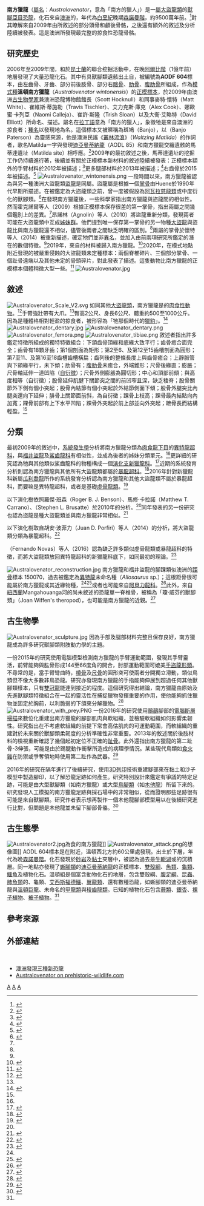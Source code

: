 {{Automatic Taxobox
| taxon = Australovenator
| fossil_range = [[白堊紀|白堊紀]]晚期<br>~{{fossilrange|95}}
| image = Banjo Australovenator.jpg
| image_caption = 位於{{link-en|澳洲恐龍博物館|Australian Age of Dinosaurs}}的骨架模型
| authority = Hocknull ''et al.'', 2009
| type_species = '''溫頓南方獵龍<br>''Australovenator wintonensis'''''
| type_species_authority = Hocknull ''et al.'', 2009
}}

'''南方獵龍'''（[[屬名|屬名]]：''Australovenator''，意為「南方的獵人」）是一[[屬|屬]][[大盜龍類|大盜龍類]]的[[獸腳亞目|獸腳亞目]][[恐龍|恐龍]]，化石來自[[澳洲|澳洲]]的{{link-en|溫頓組|Winton Formation}}，年代為[[白堊紀|白堊紀]]晚期[[森諾曼階|森諾曼階]]，約9500萬年前。<ref name= Whiteetal2013>{{Cite journal | last1 = White | first1 = M. A. | last2 = Falkingham | first2 = P. L. | last3 = Cook | first3 = A. G. | last4 = Hocknull | first4 = S. A. | last5 = Elliott | first5 = D. A. | title = Morphological comparisons of metacarpal I for ''Australovenator wintonensis'' and ''Rapator ornitholestoides'': Implications for their taxonomic relationships | doi = 10.1080/03115518.2013.770221 | journal = Alcheringa: An Australasian Journal of Palaeontology | pages = 435–441 | year = 2013 | volume=37| issue = 4 }}</ref>對其瞭解來自2009年由{{link-en|史考特·霍克諾爾|Scott Hocknull}}所敘述的部分頭骨和顱後骨骼，之後還有額外的敘述及分析陸續被發表。這是澳洲所發現最完整的掠食性恐龍骨骼。

==研究歷史==
2006年至2009年間，{{link-en|昆士蘭博物館|Queensland Museum}}和{{link-en|澳洲恐龍博物館|Australian Age of Dinosaurs}}於[[昆士蘭|昆士蘭]]的聯合挖掘活動中，在晚[[阿爾比階|阿爾比階]]（1億年前）地層發現了大量恐龍化石。其中有具獸腳類遺骸出土自{{link-en|埃德斯麗牧場租賃站|Elderslie Station}}，被編號為'''AODF 604'''標本，由左齒骨、牙齒、部分前後肢骨、部分右[[髂骨|髂骨]]、[[肋骨|肋骨]]、[[腹肋骨|腹肋骨]]所組成，作為[[模式種|模式種]]'''溫頓南方獵龍'''（''Australovenator wintonensis''）的[[正模標本|正模標本]]，於2009年由澳洲[[古生物學家|古生物學家]]兼澳洲恐龍博物館館長{{link-en|史考特·霍克諾爾|Scott Hocknull}}（Scott Hocknull）和同事麥特·懷特（Matt White）、崔維斯·蒂施勒（Travis Tischler）、艾力克斯·庫克（Alex Cook）、娜歐蜜·卡列亞（Naomi Calleja）、崔許·斯隆（Trish Sloan）以及大衛·艾略特（David Elliott）所命名、描述。屬名在[[拉丁語|拉丁語]]意為「南方的獵人」，象徵牠是來自澳洲的掠食者；[[種名|種名]]以發現地{{link-en|溫頓組|Winton Formation}}為名。這個標本又被暱稱為斑鳩（Banjo），以{{link-en|班卓·帕特森|Banjo Paterson}}（Banjo Paterson）為靈感來源，他是澳洲民謠《[[叢林流浪_(澳大利亞民謠)|叢林流浪]]》（''Waltzing Matilda''）的作詞者，歌名Matilda一字與發現[[迪亞曼蒂納龍|迪亞曼蒂納龍]]（AODL 85）和南方獵龍交纏遺骸的馬蒂達遺址（Matilda site）相呼應。<ref name="Hocknull-etal-2009">{{Cite journal |last=Hocknull |first=Scott A. |last2=White |first2=Matt A. |last3=Tischler |first3=Travis R. |last4=Cook |first4=Alex G. |last5=Calleja |first5=Naomi D. |last6=Sloan |first6=Trish |last7=Elliott |first7=David A. |year=2009 |editor-last=Sereno |editor-first=Paul |title=New Mid-Cretaceous (Latest Albian) Dinosaurs from Winton, Queensland, Australia |journal=PLoS ONE |volume=4 |issue=7 |pages=e6190 |bibcode=2009PLoSO...4.6190H |doi=10.1371/journal.pone.0006190 |pmc=2703565 |pmid=19584929}}</ref>2009年的最初敘述之後，馬蒂達遺址的挖掘工作仍持續進行著，後續並有關於正模標本新材料的敘述陸續被發表：正模標本額外的手臂材料於2012年被描述；<ref>{{Cite journal | last1 = White | first1 = M. A. | last2 = Cook | first2 = A. G. | last3 = Hocknull | first3 = S. A. | last4 = Sloan | first4 = T. | last5 = Sinapius | first5 = G. H. K. | last6 = Elliott | first6 = D. A. | editor1-last = Dodson | editor1-first = Peter | title = New Forearm Elements Discovered of Holotype Specimen Australovenator wintonensis from Winton, Queensland, Australia | doi = 10.1371/journal.pone.0039364 | journal = PLoS ONE | volume = 7 | issue = 6 | pages = e39364 | year = 2012 | pmid =  22761772| pmc = 3384666|bibcode = 2012PLoSO...739364W }}</ref>更多腿部材料於2013年被描述；<ref>{{Cite journal|last=White|first=Matt A.|last2=Benson|first2=Roger B. J.|last3=Tischler|first3=Travis R.|last4=Hocknull|first4=Scott A.|last5=Cook|first5=Alex G.|last6=Barnes|first6=David G.|last7=Poropat|first7=Stephen F.|last8=Wooldridge|first8=Sarah J.|last9=Sloan|first9=Trish|date=2013-07-24|title=New Australovenator Hind Limb Elements Pertaining to the Holotype Reveal the Most Complete Neovenatorid Leg|journal=PLOS ONE|volume=8|issue=7|pages=e68649|doi=10.1371/journal.pone.0068649|pmid=23894328|pmc=3722220|issn=1932-6203|bibcode=2013PLoSO...868649W}}</ref>右齒骨於2015年被描述。<ref>{{Cite journal|last=White|first=Matt A.|last2=Bell|first2=Phil R.|last3=Cook|first3=Alex G.|last4=Poropat|first4=Stephen F.|last5=Elliott|first5=David A.|date=2015-12-15|title=The dentary ofAustralovenator wintonensis(Theropoda, Megaraptoridae); implications for megaraptorid dentition|journal=PeerJ|language=en|volume=3|pages=e1512|doi=10.7717/peerj.1512|pmid=26713256|issn=2167-8359|pmc=4690360}}</ref>
[[File:Australovenator_wintonensis.png|thumb]]
一段時間以來，南方獵龍被認為與另一種澳洲大盜龍類[[盜龍|盜龍]]是同屬。盜龍屬是根據一個[[掌骨|掌骨]]由Huene於1990年代早期所描述。在被鑑定為大盜龍類之前，曾一度被假設為[[阿瓦拉慈龍類|阿瓦拉慈龍類]]或中度衍化的獸腳類。<ref>{{Cite book|title=Dinosaurs: The Most Complete, Up-to-Date Encyclopedia for Dinosaur Lovers of All Ages|url=https://archive.org/details/dinosaursmostcom00holt|publisher=Random House|year=2007|isbn=9780375824197}}</ref>在發現南方獵龍後，一些科學家指出南方獵龍與盜龍間的相似性。然而霍克諾爾等人（2009）根據正模標本保存很差的第一掌骨，指出兩屬之間幾個鑑別上的差異。<ref name="Hocknull-etal-2009" />昂諾林（Agnolin）等人（2010）將盜龍重新分類，發現兩者可能在大盜龍類中互成[[姊妹群|姊妹群]]。他們提到唯一保存第一掌骨的另一物種[[大盜龍|大盜龍]]與盜龍比與南方獵龍還不相似，儘管後兩者之間缺乏明確的區別。<ref name=agnolin2010/>兩屬的掌骨於懷特等人（2014）被重新描述，確定牠們並非[[異名|異名]]，並加入由前兩項研究所鑑定的潛在的數個特徵。<ref name=Whiteetal2013/>2019年，來自{{link-en|尤媚萊拉組|Eumeralla Formation}}的材料被歸入南方獵龍。<ref>{{Cite journal|last=Poropat|first=Stephen F.|last2=White|first2=Matt A.|last3=Vickers-Rich|first3=Patricia|last4=Rich|first4=Thomas H.|date=2019-07-04|title=New megaraptorid (Dinosauria: Theropoda) remains from the Lower Cretaceous Eumeralla Formation of Cape Otway, Victoria, Australia|url=https://doi.org/10.1080/02724634.2019.1666273|journal=Journal of Vertebrate Paleontology|volume=39|issue=4|pages=e1666273|doi=10.1080/02724634.2019.1666273|issn=0272-4634|access-date=2021-01-06|archive-date=2020-07-03|archive-url=https://web.archive.org/web/20200703024233/https://www.tandfonline.com/doi/full/10.1080/02724634.2019.1666273|dead-url=no}}</ref>2020年，在模式地點附近發現的被嚴重侵蝕的大盜龍類未定種標本：兩個脊椎碎片、三個部分掌骨、一個趾骨遠端以及其他未定的骨頭碎片，對此發表了描述。這隻動物比南方獵龍的正模標本個體稍微大型一些。<ref>{{Cite journal|last=White|first=Matt A.|last2=Bell|first2=Phil R.|last3=Poropat|first3=Stephen F.|last4=Pentland|first4=Adele H.|last5=Rigby|first5=Samantha L.|last6=Cook|first6=Alex G.|last7=Sloan|first7=Trish|last8=Elliott|first8=David A.|title=New theropod remains and implications for megaraptorid diversity in the Winton Formation (lower Upper Cretaceous), Queensland, Australia|url=https://royalsocietypublishing.org/doi/10.1098/rsos.191462|journal=Royal Society Open Science|volume=7|issue=1|pages=191462|doi=10.1098/rsos.191462|pmid=32218963|pmc=7029900|year=2020|access-date=2021-01-06|archive-date=2020-09-18|archive-url=https://web.archive.org/web/20200918104024/https://royalsocietypublishing.org/doi/10.1098/rsos.191462|dead-url=no}}</ref>
[[File:Australovenator.jpg|thumb]]
==敘述==
[[File:Australovenator_Scale_V2.svg|thumb]]
如同其他[[大盜龍類|大盜龍類]]，南方獵龍是{{link-en|二足行動|Bipedalism}}的[[肉食性動物|肉食性動物]]。<ref name="HMC04">{{Cite book |title=The Dinosauria |url=https://archive.org/details/dinosauriandedit00weis |last=Holtz |first=Thomas R., Jr. |last2=Molnar |first2=Ralph E. |last3=Currie |first3=Philip J. |publisher=University of California Press |year=2004 |isbn=0-520-24209-2 |editor-last=Weishampel |editor-first=David B. |edition=2nd |location=Berkeley |pages=[https://archive.org/details/dinosauriandedit00weis/page/71 71]–110 |editor-last2=Dodson |editor-first2=Peter |editor-last3=Halszka  |editor-first3=Osmólska }}</ref>手臂強壯帶有大爪。<ref name="Hocknull-etal-2009"/>臀高2公尺、身長6公尺、體重約500至1000公斤。因為是種體格相對輕盈的掠食者，被形容為「牠那個時代的[[獵豹|獵豹]]」。<ref>{{Cite news |url=http://www.abc.net.au/news/stories/2009/07/03/2615874.htm |title=Scientists discover 3 new Aussie dinosaurs |last=Phillips |first=Nicky |date=2009-07-03 |work=ABC News |access-date=2018-01-11 |department=ABC Science Online |language=en-AU |archive-date=2011-05-01 |archive-url=https://web.archive.org/web/20110501091820/http://www.abc.net.au/news/stories/2009/07/03/2615874.htm |dead-url=no }}</ref>
[[File:Australovenator_dentary.jpg|thumb]]
[[File:Australovenator_dentary.png|thumb]]
[[File:Australovenator_femora.png|thumb]]
[[File:Australovenator_tibiae.png|thumb]]
敘述者指出許多鑑定特徵所組成的獨特特徵組合：下頜齒骨頂緣和底緣大致平行；齒骨癒合面完全；齒骨有18顆牙齒；第1個{{link-en|齒槽|Dental alveolus}}剖面為矩形；第2至6、及第12至15齒槽剖面為圓形；第7至11、及第16至18齒槽齒槽橫扁；齒列後的{{link-en|齒間板|Interdental plate}}整條長度上與齒骨癒合；上靜脈管與下頜緣平行，未下傾；肋骨有{{link-en|氣腔|Skeletal pneumaticity}}；[[腹肋骨|腹肋骨]]未癒合，外端錐形；尺骨後緣直；{{link-en|肘突|Olecranon}}膨脹；尺骨軸延伸一道凹陷（[[自衍徵|自衍徵]]）；尺骨外側膨脹為圓切形；{{link-en|股骨頭|Femoral head}}中心和頂部前傾；{{link-en|小轉子|Lesser trochanter}}與{{link-en|大轉子|Greater trochanter}}高度相等（自衍徵）；股骨延伸肌腱下關節突之間的前凹窄且深，缺乏稜脊；股骨關節外下側有個小突起；股骨內結節有個小突起於外結節側面下傾；股骨外腿突比內腿突還向下延伸；腓骨上關節面前斜，為自衍徵；踝骨上枝高；踝骨最內結點向內加寬；踝骨前部有上下水平凹陷；踝骨外突起於前上部並向外突起；蹠骨長而結構輕盈。<ref name="Hocknull-etal-2009"/>

==分類==
最初2009年的敘述中，[[系統發生學|系統發生學]]分析將南方獵龍分類為[[肉食龍下目|肉食龍下目]]的[[異特龍超科|異特龍超科]]，與[[福井盜龍|福井盜龍]]及[[鯊齒龍科|鯊齒龍科]]有相似性，並成為後者的姊妹分類單元。<ref name="Hocknull-etal-2009"/>更詳細的研究認為牠與其他類似鯊齒龍科的物種構成一個[[演化支|演化支]][[新獵龍科|新獵龍科]]。<ref name="Benson-etal-2010">{{Cite journal |last=Benson |first=R.B.J. |last2=Carrano |first2=M.T |last3=Brusatte |first3=S.L. |year=2010 |title=A new clade of archaic large-bodied predatory dinosaurs (Theropoda: Allosauroidea) that survived to the latest Mesozoic |journal=Naturwissenschaften |volume=97 |issue=1 |pages=71–78 |bibcode=2010NW.....97...71B |doi=10.1007/s00114-009-0614-x |pmid=19826771}}</ref>近期的系統發育分析則認為南方獵龍與其他所有大盜龍類都屬於[[暴龍超科|暴龍超科]]。<ref>{{Cite journal |last=Novas |first=F. E. |last2=Agnolín |first2=F. L. |last3=Ezcurra |first3=M. D. |last4=Canale |first4=J. I. |last5=Porfiri |first5=J. D. |year=2012 |title=Megaraptorans as members of an unexpected evolutionary radiation of tyrant-reptiles in Gondwana |url=http://www.ameghiniana.org.ar/index.php/ameghiniana/article/view/868/1618 |journal=Ameghiniana |volume=49 |issue=Suppl |pages=R33 |access-date=2021-01-06 |archive-date=2016-03-11 |archive-url=https://web.archive.org/web/20160311112309/http://www.ameghiniana.org.ar/index.php/ameghiniana/article/view/868/1618 |dead-url=no }}</ref>2016年針對新獵龍科新屬[[瓜利喬龍|瓜利喬龍]]所作的系統發育分析認為南方獵龍和其他大盜龍類不屬於暴龍超科，而要嘛是異特龍超科，或者是基礎[[虛骨龍類|虛骨龍類]]。<ref>{{Cite journal |last=Apesteguía |first=Sebastián |last2=Smith |first2=Nathan D. |last3=Valieri |first3=Rubén Juárez |last4=Makovicky |first4=Peter J. |date=2016-07-13 |title=An Unusual New Theropod with a Didactyl Manus from the Upper Cretaceous of Patagonia, Argentina |journal=PLOS ONE |volume=11 |issue=7 |pages=e0157793 |doi=10.1371/journal.pone.0157793 |pmid=27410683 |pmc=4943716 |issn=1932-6203|bibcode=2016PLoSO..1157793A }}</ref>
 
以下演化樹依照羅傑·班森（Roger B. J. Benson）、馬修·卡拉諾（Matthew T. Carrano）、{{link-en|史蒂芬·布魯薩特|Stephen L. Brusatte}}（Stephen L. Brusatte）於2010年的分析。<ref name="Benson-etal-2010" />同年發表的另一份研究也認為盜龍是種大盜龍類並與南方獵龍非常相似。<ref name=agnolin2010>{{Cite journal | last1 = Agnolin | first1 = Ezcurra | last2 = Pais | last3 = Salisbury | year = 2010 | title = A reappraisal of the Cretaceous non-avian dinosaur faunas from Australia and New Zealand: Evidence for their Gondwanan affinities | journal = Journal of Systematic Palaeontology | volume = 8 | issue = 2| pages = 257–300 | doi=10.1080/14772011003594870}}</ref>

{{clade| style=font-size:100%;line-height:80%
|label1=新獵龍科 Neovenatoridae
|1={{clade 
      |1=[[新獵龍|新獵龍]] ''Neovenator''
      |label2=<span style="color:white;">unnamed</span>
      |2={{clade
         |1=[[吉蘭泰龍|吉蘭泰龍]] ''Chilantaisaurus''
         |label2='''[[大盜龍類|大盜龍類]] Megaraptora'''
         |2={{clade
            |label1=<span style="color:white;">unnamed</span>
            |1=[[米氏西雅茨龍|米氏西雅茨龍]] ''Siats meekerorum''<ref name=Siats>{{Cite journal | last1 = Zanno | first1 = L. E. | last2 = Makovicky | first2 = P. J. | doi = 10.1038/ncomms3827 | title = Neovenatorid theropods are apex predators in the Late Cretaceous of North America | journal = Nature Communications | volume = 4 | pages = 2827 | year = 2013 | pmid = 24264527| bibcode = 2013NatCo...4.2827Z }}</ref>
            |2={{clade
               |1='''南方獵龍 ''Australovenator'''''
               |2=?[[盜龍|盜龍]] ''Rapator'' 
               |3=[[福井盜龍|福井盜龍]] ''Fukuiraptor''
               }}
            |3=?[[齒河盜龍|齒河盜龍]] ''Orkoraptor''
            |label3=<span style="color:white;">unnamed</span>
            |4={{clade
               |1=[[氣腔龍|氣腔龍]] ''Aerosteon''
               |2=[[大盜龍|大盜龍]] ''Megaraptor''
               }}
            }}
         }}
      }}
   }}

以下演化樹取自胡安·波菲力（Juan D. Porfiri）等人（2014）的分析，將大盜龍類分類為暴龍超科。<ref>{{Cite journal |last=Porfiri |first=Juan D. |last2=Novas |first2=Fernando E. |last3=Calvo |first3=Jorge O. |last4=Agnolín |first4=Federico L. |last5=Ezcurra |first5=Martín D. |last6=Cerda |first6=Ignacio A. |year=2014 |title=Juvenile specimen of ''Megaraptor'' (Dinosauria, Theropoda) sheds light about tyrannosauroid radiation |journal=Cretaceous Research |volume=51 |pages=35–55 |doi=10.1016/j.cretres.2014.04.007}}</ref>

{{clade| style=font-size:100%;line-height:80%
|label1=[[大盜龍類|大盜龍類]] Megaraptora
|1={{clade
         |1=[[福井盜龍|福井盜龍]] ''Fukuiraptor''
         |label2=[[大盜龍科|大盜龍科]] Megaraptoridae
         |2={{clade
            |label3=<span style="color:white;">unnamed</span>
            |1='''南方獵龍 ''Australovenator'''''
            |2=[[氣腔龍|氣腔龍]] ''Aerosteon''
            |3=[[齒河盜龍|齒河盜龍]] ''Orkoraptor''
            |4=[[始暴龍|始暴龍]] ''Eotyrannus''
            |5=[[大盜龍|大盜龍]] ''Megaraptor''
                 }}
               }}
             }}

{{link-en|費南多·諾瓦斯|Fernando Novas}}（Fernando Novas）等人（2016）認為缺乏許多類似虛骨龍類或暴龍超科的特徵，而將大盜龍類放回異特龍超科的新獵龍科底下，如同最初的理論。<ref name="novasetal2016">{{cite journal|last1=Novas|first1=F.E.|last2=Rolando|first2=A.M.A.|last3=Agnolin|first3=F.L.|date=2016|title=Phylogenetic relationships of the Cretaceous Gondwanan theropods ''Megaraptor'' and ''Australovenator'': the evidence afforded by their manual anatomy.|url=https://museumvictoria.com.au/pages/381424/049-061_MMV74_Novas_4_WEB.pdf|journal=Memoirs of Museum Victoria|volume=74|pages=49–61.|archive-url=https://web.archive.org/web/20160818172356/https://museumvictoria.com.au/pages/381424/049-061_MMV74_Novas_4_WEB.pdf|archive-date=2016-08-18|access-date=2021-01-06|dead-url=no}}</ref>

{{clade|{{clade
  |1=[[中棘龍科|中棘龍科]] Metriacanthosauridae [[File:Yangchuanosaurus_NT_(flipped).jpg|80px]]
   |label2=[[異特龍超科|異特龍類]] Allosauria
   |2={{clade
      |1=[[異特龍超科|異特龍超科]] Allosauridae [[File:Allosaurus_Revised.jpg|80px]]
      |label2=[[鯊齒龍類|鯊齒龍類]] Carcharodontosauria
      |2={{clade
          |1=[[鯊齒龍科|鯊齒龍科]] Carcharodontosauridae [[File:Giganotosaurus_BW.jpg|80px]]
          |label2='''[[新獵龍科|新獵龍科]] Neovenatoridae'''
          |2={{clade
                |1={{clade
                |1=[[三角洲奔龍|三角洲奔龍]] ''Deltadromeus'' [[File:Deltadromeus_silhouette.svg|80px]]
                |2=[[瓜利喬龍|瓜利喬龍]] ''Gualicho'' [[File:Gualicho_shinyae_restoration.jpg|80px]] }}
          |2={{clade
             |1=[[新獵龍|新獵龍]] ''Neovenator'' [[File:Neovenator.png|80px]]
             |2={{clade
                 |1=[[吉蘭泰龍|吉蘭泰龍]] ''Chilantaisaurus'' [[File:Chilantaisaurus.jpg|80px]]
                 |2='''[[大盜龍類|大盜龍類]] Megaraptora''' [[File:Australovenator_reconstruction.jpg|80px]] }} }} }} }} }} }}|style=font-size:100%;line-height:85%|label1=[[異特龍超科|異特龍超科]] Allosauroidea }}
[[File:Australovenator_reconstruction.jpg|thumb]]
南方獵龍和福井盜龍的腳踝類似澳洲的[[距骨|距骨]]標本{{link-en|維多利亞博物館|Museums Victoria|NMVP|Museums Victoria}} 150070，過去被鑑定為[[異特龍|異特龍]]未命名種（''Allosaurus'' sp.）；這根距骨很可能屬於南方獵龍或其近緣物種，<ref name="Hocknull-etal-2009" /><ref name=MFR81>{{cite journal |last=Molnar |first=Ralph E. |author2=Flannery, Timothy F.|author3= Rich, Thomas H.V. |year=1981 |title=An allosaurid theropod dinosaur from the Early Cretaceous of Victoria, Australia |journal=Alcheringa |volume=5 |pages=141–146 |doi=10.1080/03115518108565427 |issue=2 }}</ref>或者也可能來自[[阿貝力龍科|阿貝力龍科]]。<ref name="Agnolin-etal-2010">{{Cite journal |last=Agnolin |first=F. L. |last2=Ezcurra |first2=M. D. |last3=Pais |first3=D. F. |last4=Salisbury |first4=S. W. |year=2010 |title=A reappraisal of the Cretaceous non-avian dinosaur faunas from Australia and New Zealand: Evidence for their Gondwanan affinities |journal=Journal of Systematic Palaeontology |volume=8 |issue=2 |pages=257–300 |doi=10.1080/14772011003594870}}</ref>此外，來自[[紐西蘭|紐西蘭]]{{link-en|塔霍拉組|Tahora Formation}}Mangahouanga河的尚未敘述的恐龍單一脊椎骨，被稱為「瓊·威芬的獸腳類」（Joan Wiffen's theropod），也可能是南方獵龍的近親。<ref>{{cite journal|author1=Ralph E. Molnar|author2=Joan Wiffen|author3=Brendan Hayes|title=A probable theropod bone from the latest Jurassic of New Zealand|year=1998|journal=New Zealand Journal of Geology and Geophysics|doi=10.1080/00288306.1998.9514798|volume=41|issue=2|pages=145-148|url=https://www.tandfonline.com/doi/pdf/10.1080/00288306.1998.9514798}}</ref>

==古生物學==
[[File:Australovenator_sculpture.jpg|thumb]]
因為手部及腿部材料完整且保存良好，南方獵龍成為許多研究獸腳類附肢動力學的主題。

一份2015年的研究使用電腦模型檢測南方獵龍的手臂運動範圍，發現其手臂靈活，前臂能夠與肱骨形成144至66度角的開合，肘部運動範圍可媲美[[手盜龍形類|手盜龍形類]]。不尋常的是，當手臂彎曲時，[[橈骨|橈骨]]及[[尺骨|尺骨]]的圓形突可使兩者分開獨立滑動，類似鳥類但不像大多數非鳥恐龍。研究亦發現南方獵龍的手指能夠伸展到超過任何其他獸腳類樣本，只有[[雙冠龍|雙冠龍]]能達到接近的程度。這個研究得出結論，南方獵龍由原始及先進獸腳類特徵組合在一起的靈活性在捕捉獵物發揮重要的作用，使他能夠抓住獵物並固定於胸前，以利脆弱的下頜來分解獵物。<ref>{{Cite journal|last=White|first=Matt A.|last2=Bell|first2=Phil R.|last3=Cook|first3=Alex G.|last4=Barnes|first4=David G.|last5=Tischler|first5=Travis R.|last6=Bassam|first6=Brant J.|last7=Elliott|first7=David A.|date=2015-09-14|title=Forearm Range of Motion in Australovenator wintonensis (Theropoda, Megaraptoridae)|journal=PLOS ONE|volume=10|issue=9|pages=e0137709|doi=10.1371/journal.pone.0137709|pmid=26368529|pmc=4569425|issn=1932-6203|bibcode=2015PLoSO..1037709W}}</ref>
[[File:Australovenator_with_prey.PNG|thumb]]
一份2016年的研究使用[[鴯鶓|鴯鶓]]腳部的[[電腦斷層掃描|電腦斷層掃描]]來數位化重建出南方獵龍的腳部肌肉與軟組織，並檢驗軟組織如何影響柔韌性。研究指出在不考慮軟組織的前提下常會高估肌肉的可運動範圍，而軟組織的重建對於未來關於獸腳類柔韌度的分析準確性非常重要。2013年的敘述關於後肢材料的檢視重新確認了幾個起初定位不正確的[[趾骨|趾骨]]。此外還指出南方獵龍的第二趾骨-3伸張，可能是由於踢腿動作衝擊所造成的病理學情況。某些現代鳥類如[[食火雞|食火雞]]在防禦或爭奪領地時使用第二趾作為武器。<ref>{{Cite journal|last=White|first=Matt A.|last2=Cook|first2=Alex G.|last3=Klinkhamer|first3=Ada J.|last4=Elliott|first4=David A.|date=2016-08-03|title=The pes ofAustralovenator wintonensis(Theropoda: Megaraptoridae): analysis of the pedal range of motion and biological restoration|journal=PeerJ|language=en|volume=4|pages=e2312|doi=10.7717/peerj.2312|pmid=27547591|issn=2167-8359|pmc=4975041}}</ref>

2016年的研究在隔年進行了後續研究，使用[[3D列印|3D列印]]技術重建腳部來在黏土和沙子模型中製造腳印，以了解恐龍足跡如何產生。研究特別設計來鑑定{{link-en|雲雀採石場|Lark Quarry Dinosaur Trackways}}有爭議的特定足跡，可能是由大型獸腳類（如南方獵龍）或大型[[鳥腳類|鳥腳類]]（如[[木他龍|木他龍]]）所留下來的。研究發現人工模擬的南方獵龍足跡與採石場中的非常相似，從而證明那些足跡很有可能是來自獸腳類。研究作者表示想再製作一個木他龍腳部模型用以在後續研究進行比對，但問題是木他龍並未留下腳部骨骼。<ref>{{Cite journal|last=White|first=Matt A.|last2=Cook|first2=Alex G.|last3=Rumbold|first3=Steven J.|date=2017-06-06|title=A methodology of theropod print replication utilising the pedal reconstruction of Australovenator and a simulated paleo-sediment|journal=PeerJ|language=en|volume=5|pages=e3427|doi=10.7717/peerj.3427|pmid=28603673|issn=2167-8359|pmc=5463970}}</ref>

==古生態學==
[[File:Australovenator2.jpg|thumb]]為食的南方獵龍]]
[[File:Australovenator_attack.png|thumb]]的想像圖]]
AODL 604標本是在{{link-en|埃德斯麗牧場租賃站|Elderslie Station}}附近，溫頓西北方約60公里處發現。出土於{{link-en|溫頓組|Winton Formation}}下層，年代為晚[[森諾曼階|森諾曼階]]。化石發現於[[砂岩|砂岩]]及[[黏土|黏土]]夾層中，被認為過去是[[牛軛湖|牛軛湖]]或{{link-en|死水潭|Billabong}}的沉積層。同一地點亦發現了[[蜥腳類|蜥腳類]]的[[迪亞曼蒂納龍|迪亞曼蒂納龍]]的正模標本、[[雙殼綱|雙殼綱]]、[[魚類|魚類]]、[[龜類|龜類]]、[[鱷魚|鱷魚]]及植物化石。溫頓組是個富含動物化石的地層，包含雙殼綱、[[腹足綱|腹足綱]]、[[昆蟲|昆蟲]]、[[肺魚類|肺魚類]]的''{{link-en|Metaceratodus}}''、龜類、[[艾西斯福德鱷|艾西斯福德鱷]]、[[翼龍類|翼龍類]]、還有數種恐龍，如蜥腳類的迪亞曼蒂納龍與[[溫頓巨龍|溫頓巨龍]]、未命名的[[甲龍類|甲龍類]]與[[稜齒龍類|稜齒龍類]]。已知的植物化石包含[[蕨類|蕨類]]、[[銀杏|銀杏]]、[[裸子植物|裸子植物]]、[[被子植物|被子植物]]。<ref name="Hocknull-etal-2009" />

==參考來源==
{{reflist|2}}

==外部連結==
{{Wikispecies-inline}}<br>{{Commonscat-inline}}
*[https://en.wikinews.org/wiki/Three_new_dinosaurs_discovered_in_Australia 澳洲發現三種新恐龍] {{Wayback|url=https://en.wikinews.org/wiki/Three_new_dinosaurs_discovered_in_Australia |date=20201119201919 }}
*[http://www.prehistoric-wildlife.com/species/a/australovenator.html Australovenator on prehistoric-wildlife.com] {{Wayback|url=http://www.prehistoric-wildlife.com/species/a/australovenator.html |date=20210212070508 }}

{{Theropoda|A.|state=expansed}}
{{Taxonbar|from=Q131278}}
{{Portalbar|生物學|恐龍}}

[[Category:上白堊紀恐龍|A]]
[[Category:大洋洲恐龍|A]]
[[Category:大盜龍類|A]]